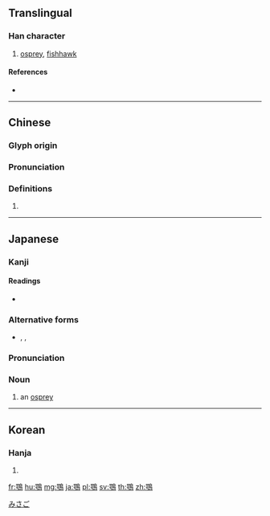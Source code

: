 {{character info/new}}
{{also|鹗}}
==Translingual==

===Han character===
{{Han char|rn=196|rad=鳥|as=09|sn=20|four=67227|canj=RSHAF}}

# [[osprey]], [[fishhawk]]

====References====
* {{Han ref|kx=1494.360|dkj=47105|dj=2024.280|hdz=74646.020|uh=9D9A|ud=40346|bh=F5A7|bd=62887}}

----

==Chinese==
{{zh-forms|s=鹗}}

===Glyph origin===
{{Han etym}}

===Pronunciation===
{{zh-pron
|m=è
|c=ngok6
|h=pfs=
|md=
|mn=
|w=
|mc=y
|oc=y
|cat=
}}

===Definitions===
{{zh-hanzi}}

# {{rfdef|lang=zh}}

----

==Japanese==

===Kanji===
{{ja-kanji|grade=|rs=鳥09}}

====Readings====
* {{ja-readings|goon=[[がく]] (gaku)|kanon=[[がく]] (gaku)|kun=[[みさご]] (misago)}}

===Alternative forms===
{{wikipedia|lang=ja|ミサゴ}}
{{ja-kanjitab|yomi=k|みさご}}
* {{l|ja|鵃}}, {{l|ja|雎}}, {{l|ja|雎鳩}}

===Pronunciation===
{{ja-pron|acc=h|y=k|みさご}}

===Noun===
{{ja-noun|みさご|ミサゴ}}

# an [[osprey]] {{gloss|bird of prey}}

[[Category:ja:Birds of prey|みさご]]
----

==Korean==

===Hanja===
{{ko-hanja|hangeul=악|eumhun=|rv=ak|mr=ak|y=ak}}

# {{defn|lang=ko|sort=鳥09}}

[[fr:鶚]]
[[hu:鶚]]
[[mg:鶚]]
[[ja:鶚]]
[[pl:鶚]]
[[sv:鶚]]
[[th:鶚]]
[[zh:鶚]]